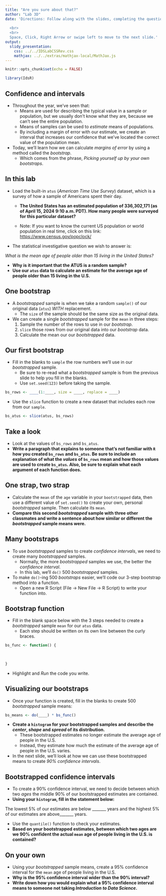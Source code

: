 ```yaml
---
title: "Are you sure about that?"
author: "Lab 3D"
date: 'Directions: Follow along with the slides, completing the questions in <font color=#25679E><b>blue</b></font> on your computer, and answering the questions in **red** in your journal.  
  
  <br>
  <br>
  Space, Click, Right Arrow or swipe left to move to the next slide.'
output: 
  slidy_presentation: 
    css: ../../IDSLabCSSRev.css
    mathjax: ../../extras/mathjax-local/MathJax.js
---
```


```r
knitr::opts_chunk$set(echo = FALSE)
```

```r
library(IdsR)
```

## Confidence and intervals

- Throughout the year, we've seen that:
    - Means are used for describing the typical value in a sample or population, but we usually don't know what they are, because we can't see the entire population.
    - Means of samples can be used to _estimate_ means of populations.
    - By including a margin of error with our estimate, we create an interval that increases our confidence that we've located the correct value of the population mean.
- Today, we'll learn how we can calculate _margins of error_ by using a method called the _bootstrap_.
    - Which comes from the phrase, _Picking yourself up by your own bootstraps_.


## In this lab

- <span class="blue">Load the built-in `atus` (_American Time Use Survey_) dataset, which is a survey of how a sample of Americans spent their day.</span>
    - **The United States has an estimated population of 336,302,171 (as of April 15, 2024 9:10 a.m. PDT). How many people were surveyed for this particular dataset?**
    
    - Note: If you want to know the current US population or world population in real time, click on this link: [https://www.census.gov/popclock/](https://www.census.gov/popclock/)

- The statistical investigative question we wish to answer is:

_What is the mean age of people older than 15 living in the United States?_

- **Why is it important that the ATUS is a random sample?**
- **Use our `atus` data to calculate an estimate for the average age of people older than 15 living in the U.S.**


## One bootstrap

- A _bootstrapped_ sample is when we take a random `sample()` of our original data (`atus`) _WITH_ replacement.
    - The `size` of the sample should be the same size as the original data.
- We can create a single _bootstrapped_ sample for the `mean` in three steps:
    1. Sample the number of the rows to use in our _bootstrap_.
    2. `slice` those rows from our original data into our _bootstrap_ data.
    3. Calculate the mean our our _bootstrapped_ data.
    

## Our first bootstrap

- <span class="blue">Fill in the blanks to `sample` the row numbers we'll use in our _bootstrapped_ sample.</span>
    - Be sure to re-read what a _bootstrapped_ sample is from the previous slide to help you fill in the blanks.
    - Use `set.seed(123)` before taking the sample.

```r
bs_rows <- ____(1:____, size = ____, replace = ____)
```

- <span class="blue">Use the `slice` function to create a new dataset that includes each row from our `sample`.</span>

```r
bs_atus <- slice(atus, bs_rows)
```


## Take a look

- Look at the values of `bs_rows` and `bs_atus`.
- **Write a paragraph that explains to someone that's not familiar with `R` how you created `bs_rows` and `bs_atus`. Be sure to include an explanation of what the _values_ of `bs_rows` mean and how those values are used to create `bs_atus`. Also, be sure to explain what each argument of each function does.**


## One strap, two strap

- <span class="blue">Calculate the `mean` of the `age` variable in your `bootstrapped` data, then use a different value of `set.seed()` to create your own, personal _bootstrapped_ sample. Then calculate its `mean`.</span>
- **Compare this second _bootstrapped_ sample with three other classmates and write a sentence about how similar or different the _bootstrapped_ sample means were.**


## Many bootstraps

- To use _bootstrapped_ samples to create _confidence intervals_, we need to create many _bootstrapped_ samples.
    - Normally, the more _bootstrapped_ samples we use, the better the _confidence interval_.
    - In this lab, we'll `do()` 500 _bootstrapped_ samples.
- To make `do()`-ing 500 _bootstraps_ easier, we'll code our 3-step bootstrap method into a function.
    - <span class="blue">Open a new R Script (File -> New File -> R Script) to write your function into.</span>
    

## Bootstrap function

- <span class="blue">Fill in the blank space below with the 3 steps needed to create a _bootstrapped_ sample `mean` for our `atus` data.</span>
    - Each step should be written on its own line between the curly braces.

```r
bs_func <- function() {
    
    
    
}
```

- <span class="blue">Highlight and _Run_ the code you write. </span>


## Visualizing our bootstraps

- <span class="blue">Once your function is created, fill in the blanks to create 500 _bootstrapped_ sample means:</span>

```r
bs_means <- do(____) * bs_func()
```

- **Create a `histogram` for your bootstrapped samples and describe the _center_, _shape_ and _spread_ of its distribution.**
    - These bootstrapped estimates no longer estimate the average age of people in the U.S.
    - Instead, they estimate how much the estimate of the average age of people in the U.S. varies.
- In the next slide, we'll look at how we can use these bootstrapped means to create _90% confidence intervals_.


## Bootstrapped confidence intervals
    
- To create a 90% confidence interval, we need to decide between which two _ages_ the middle 90% of our bootstrapped estimates are contained.
- **Using your `histogram`, fill in the statement below:**

The lowest 5% of our estimates are below _______ years and the highest 5% of our estimates are above_______ years.

- <span class="blue">Use the `quantile()` function to check your estimates.</span>
- **Based on your bootstrapped estimates, between which two ages are we 90% confident the actual `mean` age of people living in the U.S. is contained?**


## On your own

- <span class="blue">Using your _bootstrapped_ sample means, create a 95% confidence interval for the `mean` age of people living in the U.S.</span>
- **Why is the 95% confidence interval wider than the 90% interval?**
- **Write down how you would explain what a 95% confidence interval means to someone not taking _Introduction to Data Science_.**